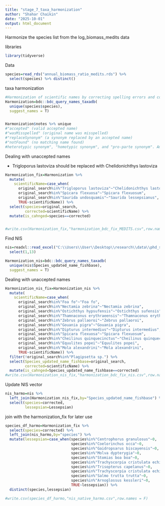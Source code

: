 ```yaml
---
title: "stage_7_taxa_harmonization"
author: "Shahar Chaikin"
date: "2025-10-01"
output: html_document
---
```

Harmonize the species list from the log_biomass_medits data

libraries
```r
library(tidyverse)
```

Data
```r
species=read_rds("annual_biomass_ratio_medits.rds") %>% 
  select(species) %>% distinct()
```

taxa harmonization
```r
#Harmonization of scientific names by correcting spelling errors and converting nomenclatural synonyms to currently accepted names
Harmonization=bdc::bdc_query_names_taxadb(
  unique(species$species),
  suggest_names = T)


Harmonization$notes %>% unique
#"accepted" (valid accepted name)
#"wasMisspelled" (original name was misspelled)
#"replaceSynonym" (a synonym replaced by an accepted name)
#"notFound" (no matching name found)
#heterotypic synonym", "homotypic synonym", and "pro-parte synonym". Ambiguous synonyms, names that have been published more than once describing different species, have more than one accepted name and cannot be resolved. Such cases are flagged and left to be determined by the user
```

Dealing with unaccepted names
 
- Trigloporus lastoviza  should be replaced with Chelidonichthys lastoviza
```r
Harmonization_fix=Harmonization %>% 
  mutate(
    scientificName=case_when(
      original_search%in%"Trigloporus lastoviza"~"Chelidonichthys lastoviza",
      original_search%in%"Spicara flexuosa"~"Spicara flexuosum",
      original_search%in%"Saurida undosquamis"~"Saurida lessepsianus",
      TRUE~scientificName)) %>% 
  select(species=original_search,
         corrected=scientificName) %>% 
  mutate(is_cahnged=species==corrected)


#write.csv(Harmonization_fix,"harmonization_bdc_fix_MEDITS.csv",row.names = F)
```

Find NIS
```r
nis=readxl::read_excel("C:\\Users\\User\\Desktop\\research\\data\\phd_stereo_bruvs\\data\\Belmaker_Species_Traits.xlsx") %>% 
  select(1,13)

Harmonization_nis=bdc::bdc_query_names_taxadb(
  unique(nis$Species_updated_name_fishbase),
  suggest_names = T)
```

Dealing with unaccepted names
```r
Harmonization_nis_fix=Harmonization_nis %>% 
  mutate(
    scientificName=case_when(
      original_search%in%"Foa fo"~"Foa fo",
      original_search%in%"Nectamia zebrina"~"Nectamia zebrina",
      original_search%in%"Ostichthys hypsufensis"~"Ostichthys sufensis",
      original_search%in%"Thamnaconus erythraeensis"~"Thamnaconus erythraeensis",
      original_search%in%"Zebrus pallaoroi"~"Zebrus pallaoroi",
      original_search%in%"Gouania pigra"~"Gouania pigra",
      original_search%in%"Dipturus intermedius"~"Dipturus intermedius",
      original_search%in%"Spicara flexuosa"~"Spicara flexuosum",
      original_search%in%"Cheilinus quinquecinctus"~"Cheilinus quinquecinctus",
      original_search%in%"Equulites popei"~"Equulites popei",
      original_search%in%"Mola alexandrini"~"Mola alexandrini",
      TRUE~scientificName)) %>% 
  filter(!original_search%in%"Plagipsetta sp.") %>% 
  select(Species_updated_name_fishbase=original_search,
         corrected=scientificName) %>% 
  mutate(is_cahnged=Species_updated_name_fishbase==corrected)
#write.csv(Harmonization_nis_fix,"harmonization_bdc_fix_nis.csv",row.names = F)
```

Update NIS vector
```r
nis_harmo=nis %>% 
  left_join(Harmonization_nis_fix,by="Species_updated_name_fishbase") %>% 
  select(species=corrected,
         lessepsian=Lessepsian)
```

join with the harmonization_fix for later use
```r
species_df_harmo=Harmonization_fix %>% 
  select(species=corrected) %>% 
  left_join(nis_harmo,by="species") %>% 
  mutate(lessepsian=case_when(species%in%"Centrophorus granulosus"~0,
                              species%in%"Coelorinchus occa"~0,
                              species%in%"Gaidropsarus biscayensis"~0,
                              species%in%"Molva dypterygia"~0,
                              species%in%"Stomias boa boa"~0,
                              species%in%"Trachyscorpia cristulata echinata"~0,
                              species%in%"Trisopterus capelanus"~0,
                              species%in%"Trachyscorpia cristulata echinata"~0,
                              species%in%"Salmo trutta trutta"~0,
                              species%in%"Arnoglossus kessleri"~0,
                              TRUE~lessepsian)) %>% 
  distinct(species,lessepsian)

#write.csv(species_df_harmo,"nis_native_harmo.csv",row.names = F)
```

